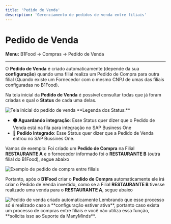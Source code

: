 ```yaml
---
title: 'Pedido de Venda'
description: 'Gerenciamento de pedidos de venda entre filiais'
---
```


# Pedido de Venda

**Menu:** B1Food → Compras → Pedido de Venda

---

O **Pedido de Venda** é criado automaticamente (depende da sua **configuração**) quando uma filial realiza um Pedido de Compra para outra filial (Quando existe um Fornecedor com o mesmo CNPJ de umas das filiais configuradas no B1Food).

Na tela inicial da **Pedido de Venda** é possível consultar todas que já foram criadas e qual o **Status** de cada uma delas.

<Frame>
<img src="/images/pedido_venda_03.png" alt="Tela inicial do pedido de venda" />
</Frame>

<Note>
**Legenda dos Status:**

- **⚫ Aguardando integração**: Esse Status quer dizer que o Pedido de Venda está na fila para integração no SAP Business One
- **🔵 Pedido Integrado**: Esse Status quer dizer que a Pedido de Venda entrou no SAP Bussines One.
</Note>

Vamos de exemplo: Foi criado um **Pedido de Compra** na Filial **RESTAURANTE A** e o fornecedor informado foi o **RESTAURANTE B** (outra filial do B1Food), segue abaixo

<Frame>
<img src="/images/pedido_venda_01.png" alt="Exemplo de pedido de compra entre filiais" />
</Frame>

Portanto, após o **B1Food** criar o **Pedido de Compra** automaticamente ele irá criar o Pedido de Venda invertido, como se a Filial **RESTAURANTE B** tivesse realizado uma venda para o **RESTAURANTE A**, segue abaixo

<Frame>
<img src="/images/pedido_venda_02.png" alt="Pedido de venda criado automaticamente" />
</Frame>

<Warning>
Lembrando que esse processo só é realizado caso a **configuração estiver ativa**, portanto caso exista um processo de compras entre filiais e você não utiliza essa função, **solicita isso ao Suporte da ManyMinds**.
</Warning>
